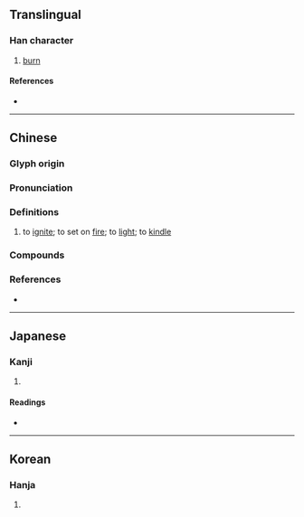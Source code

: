 {{also|熱}}
{{character info/new}}
==Translingual==

===Han character===
{{Han char|rn=86|rad=火|as=15|sn=19|four=44331|canj=TGIF|ids=⿱艹熱}}

# [[burn]]

====References====
* {{Han ref|kx=0686.170|dkj=19541|dj=1099.040|hdz=32244.060|uh=7207|ud=29191|bh=F26B|bd=62059}}

----

==Chinese==
{{zh-forms|alt=焫}}

===Glyph origin===
{{Han etym}}

===Pronunciation===
{{zh-pron
|m=ruò
|c=jyut3,joek6,jyut6
|mc=y
|oc=y
|cat=v
}}

===Definitions===
{{zh-hanzi}}

# {{lb|zh|literary}} to [[ignite]]; to set on [[fire]]; to [[light]]; to [[kindle]]

===Compounds===
{{zh-der|爇櫬}}

===References===
* {{R:yue:mfccd}}

----

==Japanese==

===Kanji===
{{ja-kanji|grade=|rs=火15}}

# {{defn|lang=ja|sort=火15}}

====Readings====
* {{ja-readings|on=[[ぜつ]] (zetsu), [[ねち]] (nechi), [[ぜい]] (zei), [[ねい]] (nei), [[ねつ]] (netsu)|kun=[[やく]] (yaku)}}

----

==Korean==

===Hanja===
{{ko-hanja|hangeul=설|eumhun=|rv=seol|mr=sŏl|y=sel}}

# {{defn|lang=ko|sort=火15}}
